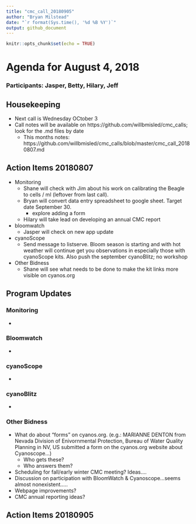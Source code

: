 ```yaml
---
title: "cmc_call_20180905"
author: "Bryan Milstead"
date: "`r format(Sys.time(), '%d %B %Y')`"
output: github_document
---
```


```r
knitr::opts_chunk$set(echo = TRUE)
```

# Agenda for August 4, 2018

### Participants:  Jasper, Betty, Hilary, Jeff

## Housekeeping
* Next call is Wednesday OCtober 3
* Call notes will be available on https://github.com/willbmisled/cmc_calls; look for the .md files by date
    - This months notes: https://github.com/willbmisled/cmc_calls/blob/master/cmc_call_20180807.md

## Action Items 20180807
* Monitoring
    - Shane will check with Jim about his work on calibrating the Beagle to cells / ml (leftover from last call).
    - Bryan will convert data entry spreadsheet to google sheet. Target date September 30.
      - explore adding a form
    - Hilary will take lead on developing an annual CMC report
* bloomwatch
    - Jasper will check on new app update
* cyanoScope
    - Send message to listserve. Bloom season is starting and with hot weather will continue get you observations in especially those with cyanoScope kits.  Also push the september cyanoBlitz; no workshop
* Other Bidness
    - Shane will see what needs to be done to make the kit links more visible on cyanos.org


## Program Updates

### Monitoring
* 

### Bloomwatch
* 

### cyanoScope
* 

### cyanoBlitz
* 

### Other Bidness
* What do about "forms" on cyanos.org. (e.g.: MARIANNE DENTON from Nevada Division of Enivornmental Protection, Bureau of Water Quality Planning in NV, US submitted a form on the cyanos.org website about Cyanoscope...)
    - Who gets these?
    - Who answers them?
*	Scheduling for fall/early winter CMC meeting? Ideas….
*	Discussion on participation with BloomWatch & Cyanoscope…seems almost nonexistent…..
*	Webpage improvements?
*	CMC annual reporting ideas?


## Action Items 20180905





    

